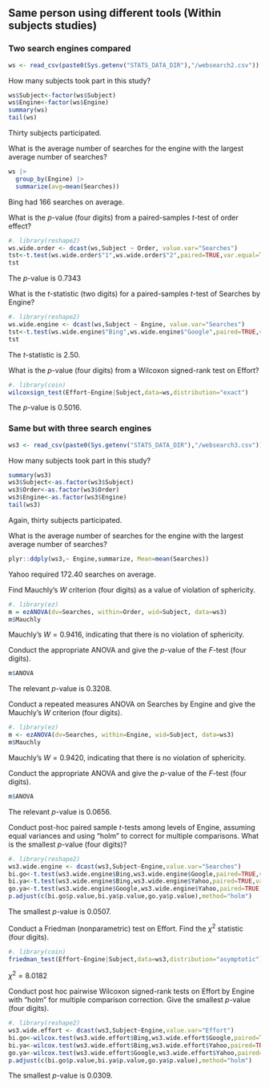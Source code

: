 
## Same person using different tools (Within subjects studies)

### Two search engines compared

```r
ws <- read_csv(paste0(Sys.getenv("STATS_DATA_DIR"),"/websearch2.csv"))
```

How many subjects took part in this study?

```r
ws$Subject<-factor(ws$Subject)
ws$Engine<-factor(ws$Engine)
summary(ws)
tail(ws)
```

Thirty subjects participated.

What is the average number of searches for the engine with the largest average number of searches?

```r
ws |>
  group_by(Engine) |>
  summarize(avg=mean(Searches))
```
Bing had 166 searches on average.

What is the $p$-value (four digits) from a paired-samples $t$-test of order effect?

```r
#. library(reshape2)
ws.wide.order <- dcast(ws,Subject ~ Order, value.var="Searches")
tst<-t.test(ws.wide.order$"1",ws.wide.order$"2",paired=TRUE,var.equal=TRUE)
tst
```
The $p$-value is 0.7343

What is the $t$-statistic (two digits) for a paired-samples $t$-test of Searches by Engine?

```r
#. library(reshape2)
ws.wide.engine <- dcast(ws,Subject ~ Engine, value.var="Searches")
tst<-t.test(ws.wide.engine$"Bing",ws.wide.engine$"Google",paired=TRUE,var.equal=TRUE)
tst
```
The $t$-statistic is 2.50.

What is the $p$-value (four digits) from a Wilcoxon signed-rank test on Effort?

```r
#. library(coin)
wilcoxsign_test(Effort~Engine|Subject,data=ws,distribution="exact")
```
The $p$-value is 0.5016.

### Same but with three search engines

```r
ws3 <- read_csv(paste0(Sys.getenv("STATS_DATA_DIR"),"/websearch3.csv"))
```

How many subjects took part in this study?
```r
summary(ws3)
ws3$Subject<-as.factor(ws3$Subject)
ws3$Order<-as.factor(ws3$Order)
ws3$Engine<-as.factor(ws3$Engine)
tail(ws3)
```

Again, thirty subjects participated.

What is the average number of searches for the engine with the largest average number of searches?

```r
plyr::ddply(ws3,~ Engine,summarize, Mean=mean(Searches))
```
Yahoo required 172.40 searches on average.

Find Mauchly's $W$ criterion (four digits) as a value of violation of sphericity.

```r
#. library(ez)
m = ezANOVA(dv=Searches, within=Order, wid=Subject, data=ws3)
m$Mauchly
```
Mauchly's $W = 0.9416$, indicating that there is no violation of sphericity.

Conduct the appropriate ANOVA and give the $p$-value of the $F$-test (four digits).

```r
m$ANOVA
```
The relevant $p$-value is 0.3208.

Conduct a repeated measures ANOVA on Searches by Engine and give the Mauchly's $W$ criterion (four digits).

```r
#. library(ez)
m <- ezANOVA(dv=Searches, within=Engine, wid=Subject, data=ws3)
m$Mauchly
```
Mauchly's $W = 0.9420$, indicating that there is no violation of sphericity.

Conduct the appropriate ANOVA and give the $p$-value of the $F$-test (four digits).

```r
m$ANOVA
```
The relevant $p$-value is 0.0656.

Conduct post-hoc paired sample $t$-tests among levels of Engine, assuming equal variances and using "holm" to correct for multiple comparisons. What is the smallest $p$-value (four digits)?
```r
#. library(reshape2)
ws3.wide.engine <- dcast(ws3,Subject~Engine,value.var="Searches")
bi.go<-t.test(ws3.wide.engine$Bing,ws3.wide.engine$Google,paired=TRUE,var.equal=TRUE)
bi.ya<-t.test(ws3.wide.engine$Bing,ws3.wide.engine$Yahoo,paired=TRUE,var.equal=TRUE)
go.ya<-t.test(ws3.wide.engine$Google,ws3.wide.engine$Yahoo,paired=TRUE,var.equal=TRUE)
p.adjust(c(bi.go$p.value,bi.ya$p.value,go.ya$p.value),method="holm")
```
The smallest $p$-value is 0.0507.

Conduct a Friedman (nonparametric) test on Effort. Find the $\chi^2$ statistic (four digits).

```r
#. library(coin)
friedman_test(Effort~Engine|Subject,data=ws3,distribution="asymptotic")
```
$\chi^2=8.0182$

Conduct post hoc pairwise Wilcoxon signed-rank tests on Effort by Engine with "holm" for multiple comparison correction. Give the smallest $p$-value (four digits).

```r
#. library(reshape2)
ws3.wide.effort <- dcast(ws3,Subject~Engine,value.var="Effort")
bi.go<-wilcox.test(ws3.wide.effort$Bing,ws3.wide.effort$Google,paired=TRUE,exact=FALSE)
bi.ya<-wilcox.test(ws3.wide.effort$Bing,ws3.wide.effort$Yahoo,paired=TRUE,exact=FALSE)
go.ya<-wilcox.test(ws3.wide.effort$Google,ws3.wide.effort$Yahoo,paired=TRUE,exact=FALSE)
p.adjust(c(bi.go$p.value,bi.ya$p.value,go.ya$p.value),method="holm")
```
The smallest $p$-value is 0.0309.

